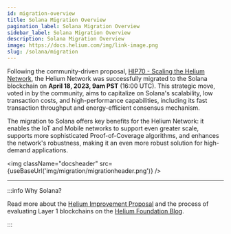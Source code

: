```yaml
---
id: migration-overview
title: Solana Migration Overview
pagination_label: Solana Migration Overview
sidebar_label: Solana Migration Overview
description: Solana Migration Overview
image: https://docs.helium.com/img/link-image.png
slug: /solana/migration
---
```



<LegacyContentBanner />

<MigrationStatus />

Following the community-driven proposal, [HIP70 - Scaling the Helium Network][hip-70], the Helium
Network was successfully migrated to the Solana blockchain on **April 18, 2023, 9am PST** (16:00
UTC). This strategic move, voted in by the community, aims to capitalize on Solana's scalability,
low transaction costs, and high-performance capabilities, including its fast transaction throughput
and energy-efficient consensus mechanism.

The migration to Solana offers key benefits for the Helium Network: it enables the IoT and Mobile
networks to support even greater scale, supports more sophisticated Proof-of-Coverage algorithms,
and enhances the network's robustness, making it an even more robust solution for high-demand
applications.

<img className="docsheader" src={useBaseUrl('img/migration/migrationheader.png')} />

---

:::info Why Solana?

Read more about the [Helium Improvement Proposal][solana-proposal] and the process of evaluating
Layer 1 blockchains on the [Helium Foundation Blog][l1-evaluation].

:::

[solana-proposal]:
  https://medium.com/helium-foundation/hip-70-helium-core-team-proposes-to-migrate-to-solana-e7ea23a042e7
[l1-evaluation]:
  https://medium.com/helium-foundation/hip-70-evaluating-layer-1-blockchains-for-the-helium-network-15f81af6941c
[hip-70]: https://github.com/helium/HIP/blob/main/0070-scaling-helium.md

